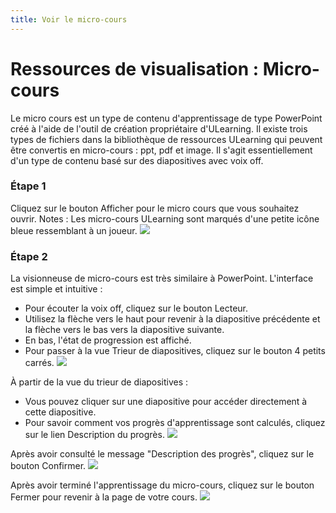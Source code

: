 ```yaml
--- 
title: Voir le micro-cours
--- 
```




 # Ressources de visualisation : Micro-cours

 Le micro cours est un type de contenu d'apprentissage de type PowerPoint créé à l'aide de l'outil de création propriétaire d'ULearning. Il existe trois types de fichiers dans la bibliothèque de ressources ULearning qui peuvent être convertis en micro-cours : ppt, pdf et image. Il s'agit essentiellement d'un type de contenu basé sur des diapositives avec voix off. 
 
 ### Étape 1 
 Cliquez sur le bouton Afficher pour le micro cours que vous souhaitez ouvrir. 
 Notes : Les micro-cours ULearning sont marqués d'une petite icône bleue ressemblant à un joueur.
![](/img/ulearning/student/resource04.png)

 ### Étape 2 
 La visionneuse de micro-cours est très similaire à PowerPoint. L'interface est simple et intuitive : 
 - Pour écouter la voix off, cliquez sur le bouton Lecteur. 
 - Utilisez la flèche vers le haut pour revenir à la diapositive précédente et la flèche vers le bas vers la diapositive suivante. 
 - En bas, l'état de progression est affiché. 
 - Pour passer à la vue Trieur de diapositives, cliquez sur le bouton 4 petits carrés.
![](/img/ulearning/student/resource05.png)

 À partir de la vue du trieur de diapositives : 
 - Vous pouvez cliquer sur une diapositive pour accéder directement à cette diapositive. 
 - Pour savoir comment vos progrès d'apprentissage sont calculés, cliquez sur le lien Description du progrès.
![](/img/ulearning/student/resource06.png)

 Après avoir consulté le message "Description des progrès", cliquez sur le bouton Confirmer.
![](/img/ulearning/student/resource07.png)

 Après avoir terminé l'apprentissage du micro-cours, cliquez sur le bouton Fermer pour revenir à la page de votre cours.
![](/img/ulearning/student/resource08.png)